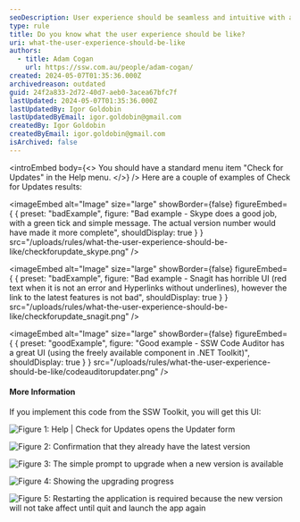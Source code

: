 ```yaml
---
seoDescription: User experience should be seamless and intuitive with a standard "Check for Updates" menu option offering clear results.
type: rule
title: Do you know what the user experience should be like?
uri: what-the-user-experience-should-be-like
authors:
  - title: Adam Cogan
    url: https://ssw.com.au/people/adam-cogan/
created: 2024-05-07T01:35:36.000Z
archivedreason: outdated
guid: 24f2a833-2d72-40d7-aeb0-3acea67bfc7f
lastUpdated: 2024-05-07T01:35:36.000Z
lastUpdatedBy: Igor Goldobin
lastUpdatedByEmail: igor.goldobin@gmail.com
createdBy: Igor Goldobin
createdByEmail: igor.goldobin@gmail.com
isArchived: false
---
```


<introEmbed
  body={<>
You should have a standard menu item "Check for Updates" in the Help menu.
  </>}
/>
Here are a couple of examples of Check for Updates results:

<imageEmbed
  alt="Image"
  size="large"
  showBorder={false}
  figureEmbed={ {
    preset: "badExample",
    figure: "Bad example - Skype does a good job, with a green tick and simple message. The actual version number would have made it more complete",
    shouldDisplay: true
  } }
  src="/uploads/rules/what-the-user-experience-should-be-like/checkforupdate_skype.png"
/>


<imageEmbed
  alt="Image"
  size="large"
  showBorder={false}
  figureEmbed={ {
    preset: "badExample",
    figure: "Bad example - Snagit has horrible UI (red text when it is not an error and Hyperlinks without underlines), however the link to the latest features is not bad",
    shouldDisplay: true
  } }
  src="/uploads/rules/what-the-user-experience-should-be-like/checkforupdate_snagit.png"
/>


<imageEmbed
  alt="Image"
  size="large"
  showBorder={false}
  figureEmbed={ {
    preset: "goodExample",
    figure: "Good example - SSW Code Auditor has a great UI (using the freely available component in .NET Toolkit)",
    shouldDisplay: true
  } }
  src="/uploads/rules/what-the-user-experience-should-be-like/codeauditorupdater.png"
/>


#### More Information

If you implement this code from the SSW Toolkit, you will get this UI:

![Figure 1: Help | Check for Updates opens the Updater form](/uploads/rules/what-the-user-experience-should-be-like/diagnosticsupdater01.jpg)

![Figure 2: Confirmation that they already have the latest version](/uploads/rules/what-the-user-experience-should-be-like/diagnosticsupdater02.jpg)

![Figure 3: The simple prompt to upgrade when a new version is available](/uploads/rules/what-the-user-experience-should-be-like/diagnosticsupdater03.jpg)

![Figure 4: Showing the upgrading progress](/uploads/rules/what-the-user-experience-should-be-like/diagnosticsupdater04.jpg)

![Figure 5: Restarting the application is required because the new version will not take affect until quit and launch the app again](/uploads/rules/what-the-user-experience-should-be-like/diagnosticsupdater05.jpg)
